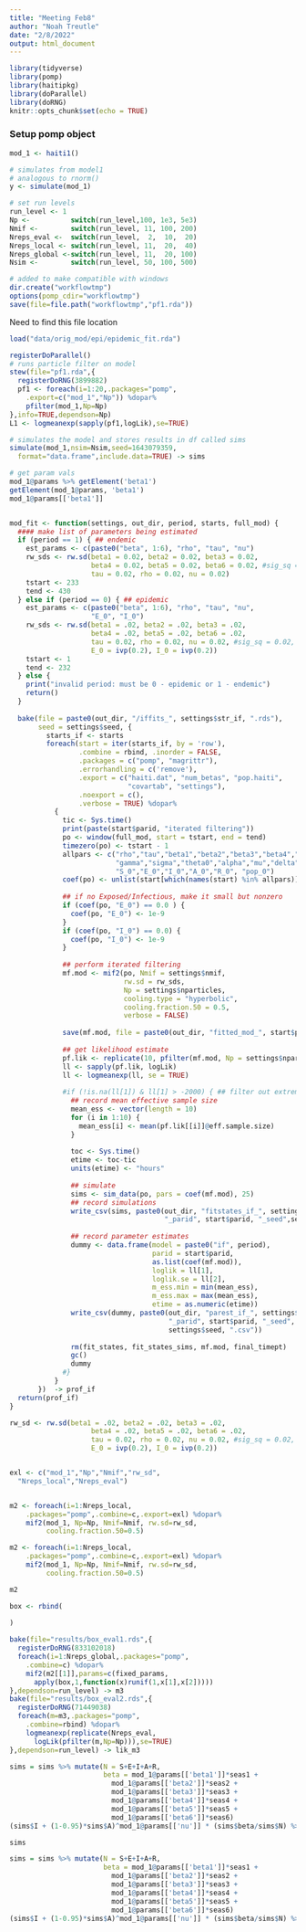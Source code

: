 ```yaml
---
title: "Meeting Feb8"
author: "Noah Treutle"
date: "2/8/2022"
output: html_document
---
```


```r
library(tidyverse)
library(pomp)
library(haitipkg)
library(doParallel)
library(doRNG)
knitr::opts_chunk$set(echo = TRUE)
```



### Setup pomp object

```r
mod_1 <- haiti1()
```

```r
# simulates from model1
# analogous to rnorm()
y <- simulate(mod_1)
```

```r
# set run levels
run_level <- 1
Np <-          switch(run_level,100, 1e3, 5e3)
Nmif <-        switch(run_level, 11, 100, 200)
Nreps_eval <-  switch(run_level,  2,  10,  20)
Nreps_local <- switch(run_level, 11,  20,  40)
Nreps_global <-switch(run_level, 11,  20, 100)
Nsim <-        switch(run_level, 50, 100, 500) 
```


```r
# added to make compatible with windows
dir.create("workflowtmp")
options(pomp_cdir="workflowtmp")
save(file=file.path("workflowtmp","pf1.rda"))
```


Need to find this file location
```r
load("data/orig_mod/epi/epidemic_fit.rda")
```


```r
registerDoParallel()
# runs particle filter on model
stew(file="pf1.rda",{
  registerDoRNG(3899882)
  pf1 <- foreach(i=1:20,.packages="pomp",
    .export=c("mod_1","Np")) %dopar%
    pfilter(mod_1,Np=Np)
},info=TRUE,dependson=Np)
L1 <- logmeanexp(sapply(pf1,logLik),se=TRUE)
```


```r
# simulates the model and stores results in df called sims
simulate(mod_1,nsim=Nsim,seed=1643079359,
  format="data.frame",include.data=TRUE) -> sims
```




```r
# get param vals
mod_1@params %>% getElement('beta1')
getElement(mod_1@params, 'beta1')
mod_1@params[['beta1']]
```


```r

```


```r
mod_fit <- function(settings, out_dir, period, starts, full_mod) {
  #### make list of parameters being estimated
  if (period == 1) { ## endemic
    est_params <- c(paste0("beta", 1:6), "rho", "tau", "nu")
    rw_sds <- rw.sd(beta1 = 0.02, beta2 = 0.02, beta3 = 0.02,
                    beta4 = 0.02, beta5 = 0.02, beta6 = 0.02, #sig_sq = 0.02,
                    tau = 0.02, rho = 0.02, nu = 0.02)
    tstart <- 233
    tend <- 430
  } else if (period == 0) { ## epidemic
    est_params <- c(paste0("beta", 1:6), "rho", "tau", "nu", 
                    "E_0", "I_0")
    rw_sds <- rw.sd(beta1 = .02, beta2 = .02, beta3 = .02,
                    beta4 = .02, beta5 = .02, beta6 = .02,
                    tau = 0.02, rho = 0.02, nu = 0.02, #sig_sq = 0.02,
                    E_0 = ivp(0.2), I_0 = ivp(0.2))
    tstart <- 1
    tend <- 232
  } else {
    print("invalid period: must be 0 - epidemic or 1 - endemic")
    return()
  }
  
  bake(file = paste0(out_dir, "/iffits_", settings$str_if, ".rds"), 
       seed = settings$seed, {
         starts_if <- starts
         foreach(start = iter(starts_if, by = 'row'),
                 .combine = rbind, .inorder = FALSE,
                 .packages = c("pomp", "magrittr"),
                 .errorhandling = c('remove'),
                 .export = c("haiti.dat", "num_betas", "pop.haiti", 
                             "covartab", "settings"),
                 .noexport = c(),
                 .verbose = TRUE) %dopar% 
           {
             tic <- Sys.time()
             print(paste(start$parid, "iterated filtering"))
             po <- window(full_mod, start = tstart, end = tend)
             timezero(po) <- tstart - 1
             allpars <- c("rho","tau","beta1","beta2","beta3","beta4","beta5","beta6",
                          "gamma","sigma","theta0","alpha","mu","delta","nu", #"sig_sq",
                          "S_0","E_0","I_0","A_0","R_0", "pop_0")
             coef(po) <- unlist(start[which(names(start) %in% allpars)])
             
             ## if no Exposed/Infectious, make it small but nonzero
             if (coef(po, "E_0") == 0.0 ) {
               coef(po, "E_0") <- 1e-9
             }
             if (coef(po, "I_0") == 0.0) {
               coef(po, "I_0") <- 1e-9
             }
             
             ## perform iterated filtering
             mf.mod <- mif2(po, Nmif = settings$nmif,
                            rw.sd = rw_sds,
                            Np = settings$nparticles,
                            cooling.type = "hyperbolic",
                            cooling.fraction.50 = 0.5,
                            verbose = FALSE)
             
             save(mf.mod, file = paste0(out_dir, "fitted_mod_", start$parid, ".rda"))
             
             ## get likelihood estimate 
             pf.lik <- replicate(10, pfilter(mf.mod, Np = settings$nparticles)) 
             ll <- sapply(pf.lik, logLik)
             ll <- logmeanexp(ll, se = TRUE)
             
             #if (!is.na(ll[1]) & ll[1] > -2000) { ## filter out extreme cases based on log-likelihood
               ## record mean effective sample size
               mean_ess <- vector(length = 10)
               for (i in 1:10) {
                 mean_ess[i] <- mean(pf.lik[[i]]@eff.sample.size)
               }
               
               toc <- Sys.time()
               etime <- toc-tic
               units(etime) <- "hours"
               
               ## simulate
               sims <- sim_data(po, pars = coef(mf.mod), 25)
               ## record simulations
               write_csv(sims, paste0(out_dir, "fitstates_if_", settings$str_if2, 
                                      "_parid", start$parid, "_seed",settings$seed, ".csv"))
               
               ## record parameter estimates
               dummy <- data.frame(model = paste0("if", period), 
                                   parid = start$parid,
                                   as.list(coef(mf.mod)),
                                   loglik = ll[1],
                                   loglik.se = ll[2],
                                   m_ess.min = min(mean_ess),
                                   m_ess.max = max(mean_ess),
                                   etime = as.numeric(etime))
               write_csv(dummy, paste0(out_dir, "parest_if_", settings$str_if2, 
                                       "_parid", start$parid, "_seed", 
                                       settings$seed, ".csv"))
               
               rm(fit_states, fit_states_sims, mf.mod, final_timept)
               gc()
               dummy
             #}
           }
       })  -> prof_if
  return(prof_if)
}
```



```r
rw_sd <- rw.sd(beta1 = .02, beta2 = .02, beta3 = .02,
                    beta4 = .02, beta5 = .02, beta6 = .02,
                    tau = 0.02, rho = 0.02, nu = 0.02, #sig_sq = 0.02,
                    E_0 = ivp(0.2), I_0 = ivp(0.2))


exl <- c("mod_1","Np","Nmif","rw_sd",
  "Nreps_local","Nreps_eval")


m2 <- foreach(i=1:Nreps_local,
    .packages="pomp",.combine=c,.export=exl) %dopar%
    mif2(mod_1, Np=Np, Nmif=Nmif, rw.sd=rw_sd,
         cooling.fraction.50=0.5)
```

```r
m2 <- foreach(i=1:Nreps_local,
    .packages="pomp",.combine=c,.export=exl) %dopar%
    mif2(mod_1, Np=Np, Nmif=Nmif, rw.sd=rw_sd,
         cooling.fraction.50=0.5)
```
```r
m2
```




```r
box <- rbind(
  
)
```






```r
bake(file="results/box_eval1.rds",{
  registerDoRNG(833102018)
  foreach(i=1:Nreps_global,.packages="pomp",
    .combine=c) %dopar%
    mif2(m2[[1]],params=c(fixed_params,
      apply(box,1,function(x)runif(1,x[1],x[2]))))
},dependson=run_level) -> m3
bake(file="results/box_eval2.rds",{
  registerDoRNG(71449038)
  foreach(m=m3,.packages="pomp",
    .combine=rbind) %dopar%
    logmeanexp(replicate(Nreps_eval,
      logLik(pfilter(m,Np=Np))),se=TRUE)
},dependson=run_level) -> lik_m3
```


```r
sims = sims %>% mutate(N = S+E+I+A+R, 
                       beta = mod_1@params[['beta1']]*seas1 +
                         mod_1@params[['beta2']]*seas2 + 
                         mod_1@params[['beta3']]*seas3 + 
                         mod_1@params[['beta4']]*seas4 + 
                         mod_1@params[['beta5']]*seas5 + 
                         mod_1@params[['beta6']]*seas6)
(sims$I + (1-0.95)*sims$A)^mod_1@params[['nu']] * (sims$beta/sims$N) %>% plot()

sims
```


```r
sims = sims %>% mutate(N = S+E+I+A+R, 
                       beta = mod_1@params[['beta1']]*seas1 +
                         mod_1@params[['beta2']]*seas2 + 
                         mod_1@params[['beta3']]*seas3 + 
                         mod_1@params[['beta4']]*seas4 + 
                         mod_1@params[['beta5']]*seas5 + 
                         mod_1@params[['beta6']]*seas6)
(sims$I + (1-0.95)*sims$A)^mod_1@params[['nu']] * (sims$beta/sims$N) %>%
```








